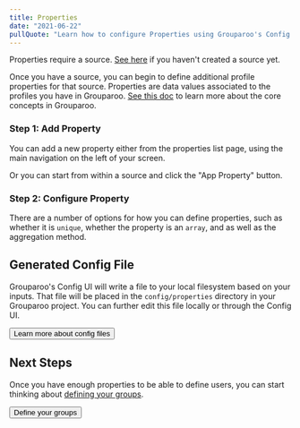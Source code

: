 ```yaml
---
title: Properties
date: "2021-06-22"
pullQuote: "Learn how to configure Properties using Grouparoo's Config UI."
---
```


<Alert variant="warning">
  <p className="mb-0">
    Properties require a source. <a href="/docs/config/sources">See here</a> if
    you haven't created a source yet.
  </p>
</Alert>

Once you have a source, you can begin to define additional profile properties for that source. Properties are data values associated to the profiles you have in Grouparoo. [See this doc](/docs/getting-started/product-concepts) to learn more about the core concepts in Grouparoo.

### Step 1: Add Property

You can add a new property either from the properties list page, using the main navigation on the left of your screen.

<ImageInBrowserFrame
  centered
  alt="Config UI: Add Property (Option 1)"
  src="/images/docs/guides/config/property--01a-add.png"
  width={820}
  height={439}
/>

Or you can start from within a source and click the "App Property" button.

<ImageInBrowserFrame
  centered
  alt="Config UI: Add Property (Option 2)"
  src="/images/docs/guides/config/property--01b-add.png"
  width={820}
  height={440}
/>

### Step 2: Configure Property

There are a number of options for how you can define properties, such as whether it is `unique`, whether the property is an `array`, and as well as the aggregation method.

<ImageInBrowserFrame
  centered
  alt="Config UI: Configure Property"
  src="/images/docs/guides/config/property--02-configure.png"
  width={820}
  height={440}
/>

## Generated Config File

Grouparoo's Config UI will write a file to your local filesystem based on your inputs. That file will be placed in the `config/properties` directory in your Grouparoo project. You can further edit this file locally or through the Config UI.

<Button href="/docs/config/code-config/properties" variant="outline-primary">
  Learn more about config files
</Button>

## Next Steps

Once you have enough properties to be able to define users, you can start thinking about [defining your groups](/docs/config/groups).

<Button href="/docs/config/groups" variant="outline-primary">
  Define your groups
</Button>
